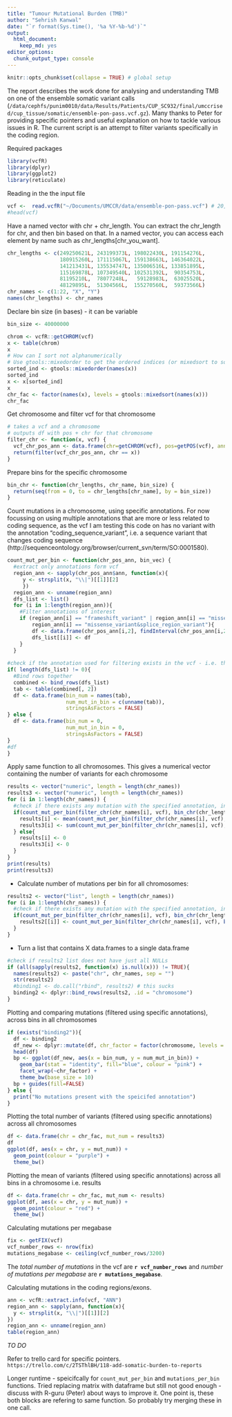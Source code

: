 ```yaml
---
title: "Tumour Mutational Burden (TMB)"
author: "Sehrish Kanwal"
date: "`r format(Sys.time(), '%a %Y-%b-%d')`"
output: 
  html_document: 
    keep_md: yes
editor_options: 
  chunk_output_type: console
---
```


```r
knitr::opts_chunk$set(collapse = TRUE) # global setup
```
The report describes the work done for analysing and understanding TMB on one of the ensemble somatic variant calls (`/data/cephfs/punim0010/data/Results/Patients/CUP_SC932/final/umccrised/cup_tissue/somatic/ensemble-pon-pass.vcf.gz`). Many thanks to Peter for providing specific pointers and useful explanation on how to tackle various issues in R. The current script is an attempt to filter variants specifically in the coding region.

Required packages

```r
library(vcfR)
library(dplyr)
library(ggplot2)
library(reticulate)
```

Reading in the the input file

```r
vcf <-  read.vcfR("~/Documents/UMCCR/data/ensemble-pon-pass.vcf") # 20,361 variants in total
#head(vcf)
```

Have a named vector with chr + chr_length.
You can extract the chr_length for chr, and then bin based on that.
In a named vector, you can access each element by name such as chr_lengths[chr_you_want].

```r
chr_lengths <- c(249250621L, 243199373L, 198022430L, 191154276L,
                 180915260L, 171115067L, 159138663L, 146364022L,
                 141213431L, 135534747L, 135006516L, 133851895L,
                 115169878L, 107349540L, 102531392L,  90354753L,
                 81195210L,  78077248L,   59128983L,  63025520L,
                 48129895L,  51304566L,  155270560L,  59373566L)
chr_names <- c(1:22, "X", "Y")
names(chr_lengths) <- chr_names
```

Declare bin size (in bases) - it can be variable

```r
bin_size <- 40000000
```


```r
chrom <- vcfR::getCHROM(vcf)
x <- table(chrom)
x
# How can I sort not alphanumerically
# Use gtools::mixedorder to get the ordered indices (or mixedsort to sort them)
sorted_ind <- gtools::mixedorder(names(x))
sorted_ind
x <- x[sorted_ind]
x
chr_fac <- factor(names(x), levels = gtools::mixedsort(names(x)))
chr_fac
```

Get chromosome and filter vcf for that chromosome

```r
# takes a vcf and a chromosome
# outputs df with pos + chr for that chromosome
filter_chr <- function(x, vcf) {
  vcf_chr_pos_ann <- data.frame(chr=getCHROM(vcf), pos=getPOS(vcf), ann=vcfR::extract.info(vcf, "ANN"), stringsAsFactors = FALSE)
  return(filter(vcf_chr_pos_ann, chr == x))
}
```

Prepare bins for the specific chromosome

```r
bin_chr <- function(chr_lengths, chr_name, bin_size) {
  return(seq(from = 0, to = chr_lengths[chr_name], by = bin_size))
}
```

Count mutations in a chromosome, using specific annotations. For now focussing on using multiple annotations that are more or less related to coding sequence, as the vcf I am testing this code on has no variant with the annotation "coding_sequence_variant", i.e. a sequence variant that changes coding sequence (http://sequenceontology.org/browser/current_svn/term/SO:0001580).

```r
count_mut_per_bin <- function(chr_pos_ann, bin_vec) {
  #extract only annotations form vcf
  region_ann <- sapply(chr_pos_ann$ann, function(x){
     y <- strsplit(x, "\\|")[[1]][2]
     })
  region_ann <- unname(region_ann)
  dfs_list <- list()
  for (i in 1:length(region_ann)){
    #Filter annotations of interest 
    if (region_ann[i] == "frameshift_variant" | region_ann[i] == "missense_variant" | 
        region_ann[i] == "missense_variant&splice_region_variant"){
        df <- data.frame(chr_pos_ann[i,2], findInterval(chr_pos_ann[i,2], bin_vec))
        dfs_list[[i]] <- df
    }
  }
  
#check if the annotation used for filtering exists in the vcf - i.e. there are rows in the combined df
if( length(dfs_list) != 0){
  #Bind rows together
  combined <- bind_rows(dfs_list)
  tab <- table(combined[, 2])
  df <- data.frame(bin_num = names(tab),
                   num_mut_in_bin = c(unname(tab)),
                   stringsAsFactors = FALSE)
} else {
  df <- data.frame(bin_num = 0,
                   num_mut_in_bin = 0,
                   stringsAsFactors = FALSE)
}
#df
}
```

Apply same function to all chromosomes. This gives a numerical vector containing the number of variants for each chromosome 

```r
results <- vector("numeric", length = length(chr_names))
results3 <- vector("numeric", length = length(chr_names))
for (i in 1:length(chr_names)) {
  #check if there exists any mutation with the specified annotation, in the vcf. 
  if(count_mut_per_bin(filter_chr(chr_names[i], vcf), bin_chr(chr_lengths, chr_names[i], bin_size))[1, 1] != 0){
    results[i] <- mean(count_mut_per_bin(filter_chr(chr_names[i], vcf), bin_chr(chr_lengths, chr_names[i], bin_size))[, 2])
    results3[i] <- sum(count_mut_per_bin(filter_chr(chr_names[i], vcf), bin_chr(chr_lengths, chr_names[i], bin_size))[, 2])
  } else{
    results[i] <- 0
    results3[i] <- 0
  }
}
print(results)
print(results3)
```


* Calculate number of mutations per bin for all chromosomes:

```r
results2 <- vector("list", length = length(chr_names))
for (i in 1:length(chr_names)) {
  #check if there exists any mutation with the specified annotation, in the vcf. 
  if(count_mut_per_bin(filter_chr(chr_names[i], vcf), bin_chr(chr_lengths, chr_names[i], bin_size))[1, 1] != 0){
    results2[[i]] <- count_mut_per_bin(filter_chr(chr_names[i], vcf), bin_chr(chr_lengths, chr_names[i], bin_size))
  }
}
```

* Turn a list that contains X data.frames to a single data.frame

```r
#check if results2 list does not have just all NULLs
if (all(sapply(results2, function(x) is.null(x))) != TRUE){
  names(results2) <- paste("chr", chr_names, sep = "")
  str(results2)
  #binding1 <- do.call("rbind", results2) # this sucks
  binding2 <- dplyr::bind_rows(results2, .id = "chromosome")
}
```

Plotting and comparing mutations (filtered using specific annotations), across bins in all chromosomes

```r
if (exists("binding2")){
  df <- binding2 
  df_new <- dplyr::mutate(df, chr_factor = factor(chromosome, levels = gtools::mixedsort(unique(chromosome))))
  head(df)
  bp <- ggplot(df_new, aes(x = bin_num, y = num_mut_in_bin)) +
    geom_bar(stat = "identity", fill="blue", colour = "pink") +
    facet_wrap(~chr_factor) +
    theme_bw(base_size = 10)
  bp + guides(fill=FALSE)
} else {
  print("No mutations present with the speicifed annotation")
}
```

Plotting the total number of variants (filtered using specific annotations) across all chromosomes

```r
df <- data.frame(chr = chr_fac, mut_num = results3)
df
ggplot(df, aes(x = chr, y = mut_num)) +
  geom_point(colour = "purple") +
  theme_bw()
```

Plotting the mean of variants (filtered using specific annotations) across all bins in a chromosome i.e. results 

```r
df <- data.frame(chr = chr_fac, mut_num <- results)
ggplot(df, aes(x = chr, y = mut_num)) +
  geom_point(colour = "red") +
  theme_bw()

```

Calculating mutations per megabase

```r
fix <- getFIX(vcf)
vcf_number_rows <- nrow(fix)
mutations_megabase <- ceiling(vcf_number_rows/3200) 
```

The _total number of mutations_ in the vcf are **`r vcf_number_rows`** and _number of mutations per megabase_ are **`r mutations_megabase`**.

Calculating mutations in the coding regions/exons. 

```r
ann <- vcfR::extract.info(vcf, "ANN")
region_ann <- sapply(ann, function(x){
  y <- strsplit(x, "\\|")[[1]][2]
})
region_ann <- unname(region_ann)
table(region_ann)
```

*TO DO*

Refer to trello card for specific pointers.
`https://trello.com/c/2TSThlBH/118-add-somatic-burden-to-reports`

Longer runtime - speicifcally for `count_mut_per_bin` and `mutations_per_bin` functions. Tried replacing matrix with dataframe but still not good enough - discuss with R-guru (Peter) about ways to improve it. One point is, these both blocks are refering to same function. So probably try merging these in one call.

